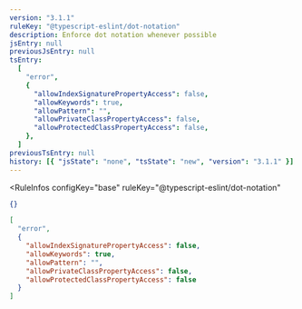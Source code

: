 ```yaml
---
version: "3.1.1"
ruleKey: "@typescript-eslint/dot-notation"
description: Enforce dot notation whenever possible
jsEntry: null
previousJsEntry: null
tsEntry:
  [
    "error",
    {
      "allowIndexSignaturePropertyAccess": false,
      "allowKeywords": true,
      "allowPattern": "",
      "allowPrivateClassPropertyAccess": false,
      "allowProtectedClassPropertyAccess": false,
    },
  ]
previousTsEntry: null
history: [{ "jsState": "none", "tsState": "new", "version": "3.1.1" }]
---
```


<RuleInfos 
  configKey="base" 
  ruleKey="@typescript-eslint/dot-notation" 
>

```json
{}
```

```json
[
  "error",
  {
    "allowIndexSignaturePropertyAccess": false,
    "allowKeywords": true,
    "allowPattern": "",
    "allowPrivateClassPropertyAccess": false,
    "allowProtectedClassPropertyAccess": false
  }
]
```

</RuleInfos>
